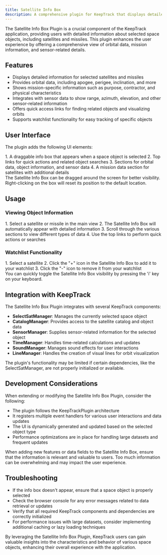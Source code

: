 ```yaml
---
title: Satellite Info Box
description: A comprehensive plugin for KeepTrack that displays detailed information about selected satellites, missiles, and other space objects.
---
```



The Satellite Info Box Plugin is a crucial component of the KeepTrack application, providing users with detailed information about selected space objects, including satellites and missiles. This plugin enhances the user experience by offering a comprehensive view of orbital data, mission information, and sensor-related details.

## Features

- Displays detailed information for selected satellites and missiles
- Provides orbital data, including apogee, perigee, inclination, and more
- Shows mission-specific information such as purpose, contractor, and physical characteristics
- Integrates with sensor data to show range, azimuth, elevation, and other sensor-related information
- Offers quick access links for finding related objects and visualizing orbits
- Supports watchlist functionality for easy tracking of specific objects

## User Interface

The plugin adds the following UI elements:

<Steps>
1. A draggable info box that appears when a space object is selected
2. Top links for quick actions and related object searches
3. Sections for orbital data, object information, and sensor data
4. A mission data section for satellites with additional details
</Steps>

<Aside>
  The Satellite Info Box can be dragged around the screen for better visibility. Right-clicking on the box will reset its position to the default location.
</Aside>

## Usage

### Viewing Object Information
<Steps>
1. Select a satellite or missile in the main view
2. The Satellite Info Box will automatically appear with detailed information
3. Scroll through the various sections to view different types of data
4. Use the top links to perform quick actions or searches
</Steps>

### Watchlist Functionality
<Steps>
1. Select a satellite
2. Click the "+" icon in the Satellite Info Box to add it to your watchlist
3. Click the "-" icon to remove it from your watchlist
</Steps>

<Aside type="tip">
  You can quickly toggle the Satellite Info Box visibility by pressing the 'i' key on your keyboard.
</Aside>

## Integration with KeepTrack

The Satellite Info Box Plugin integrates with several KeepTrack components:

- **SelectSatManager**: Manages the currently selected space object
- **CatalogManager**: Provides access to the satellite catalog and object data
- **SensorManager**: Supplies sensor-related information for the selected object
- **TimeManager**: Handles time-related calculations and updates
- **SoundManager**: Manages sound effects for user interactions
- **LineManager**: Handles the creation of visual lines for orbit visualization

<Aside type="caution">
  The plugin's functionality may be limited if certain dependencies, like the SelectSatManager, are not properly initialized or available.
</Aside>

## Development Considerations

When extending or modifying the Satellite Info Box Plugin, consider the following:

- The plugin follows the KeepTrackPlugin architecture
- It registers multiple event handlers for various user interactions and data updates
- The UI is dynamically generated and updated based on the selected object type
- Performance optimizations are in place for handling large datasets and frequent updates

<Aside>
  When adding new features or data fields to the Satellite Info Box, ensure that the information is relevant and valuable to users. Too much information can be overwhelming and may impact the user experience.
</Aside>

## Troubleshooting

- If the info box doesn't appear, ensure that a space object is properly selected
- Check the browser console for any error messages related to data retrieval or updates
- Verify that all required KeepTrack components and dependencies are correctly initialized
- For performance issues with large datasets, consider implementing additional caching or lazy loading techniques

By leveraging the Satellite Info Box Plugin, KeepTrack users can gain valuable insights into the characteristics and behavior of various space objects, enhancing their overall experience with the application.